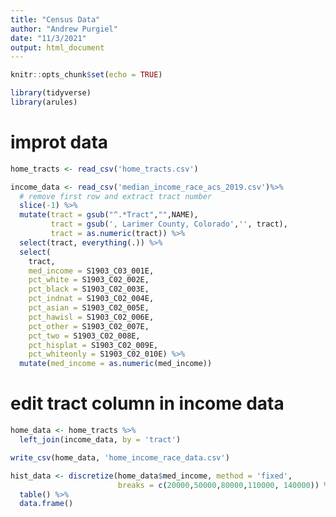 ```yaml
---
title: "Census Data"
author: "Andrew Purgiel"
date: "11/3/2021"
output: html_document
---
```


```r
knitr::opts_chunk$set(echo = TRUE)
```

```r
library(tidyverse)
library(arules)
```

# improt data
```r
home_tracts <- read_csv('home_tracts.csv')

income_data <- read_csv('median_income_race_acs_2019.csv')%>%
  # remove first row and extract tract number
  slice(-1) %>% 
  mutate(tract = gsub("^.*Tract","",NAME),
         tract = gsub(', Larimer County, Colorado','', tract),
         tract = as.numeric(tract)) %>%
  select(tract, everything(.)) %>%
  select(
    tract,
    med_income = S1903_C03_001E,
    pct_white = S1903_C02_002E,
    pct_black = S1903_C02_003E,
    pct_indnat = S1903_C02_004E,
    pct_asian = S1903_C02_005E,
    pct_hawisl = S1903_C02_006E,
    pct_other = S1903_C02_007E,
    pct_two = S1903_C02_008E,
    pct_hisplat = S1903_C02_009E,
    pct_whiteonly = S1903_C02_010E) %>%
  mutate(med_income = as.numeric(med_income))


```

# edit tract column in income data

```r
home_data <- home_tracts %>%
  left_join(income_data, by = 'tract')

write_csv(home_data, 'home_income_race_data.csv')

```


```r

hist_data <- discretize(home_data$med_income, method = 'fixed',
                        breaks = c(20000,50000,80000,110000, 140000)) %>%
  table() %>%
  data.frame()
```

